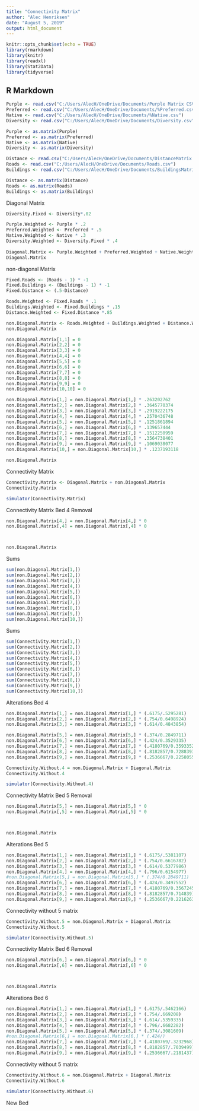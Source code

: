 ---
title: "Connectivity Matrix"
author: "Alec Henriksen"
date: "August 5, 2019"
output: html_document
---

```{r setup, include=FALSE}
knitr::opts_chunk$set(echo = TRUE)
library(rmarkdown)
library(knitr)
library(readxl)
library(Stat2Data)
library(tidyverse)
```

## R Markdown

```{r}
Purple <- read.csv("C:/Users/AlecH/OneDrive/Documents/Purple Matrix CSV.csv")
Preferred <- read.csv("C:/Users/AlecH/OneDrive/Documents/%Preferred.csv")
Native <- read.csv("C:/Users/AlecH/OneDrive/Documents/%Native.csv")
Diversity <- read.csv("C:/Users/AlecH/OneDrive/Documents/Diversity.csv")

Purple <- as.matrix(Purple)
Preferred <- as.matrix(Preferred)
Native <- as.matrix(Native)
Diversity <- as.matrix(Diversity)

Distance <- read.csv("C:/Users/AlecH/OneDrive/Documents/DistanceMatrix.csv")
Roads <- read.csv("C:/Users/AlecH/OneDrive/Documents/Roads.csv")
Buildings <- read.csv("C:/Users/AlecH/OneDrive/Documents/BuildingsMatrix.csv")

Distance <- as.matrix(Distance)
Roads <- as.matrix(Roads)
Buildings <- as.matrix(Buildings)

```

Diagonal Matrix
```{r}
Diversity.Fixed <- Diversity*.02

Purple.Weighted <- Purple * .2
Preferred.Weighted <- Preferred * .5
Native.Weighted <- Native * .3
Diversity.Weighted <- Diversity.Fixed * .4
  
Diagonal.Matrix <- Purple.Weighted + Preferred.Weighted + Native.Weighted + Diversity.Weighted  
Diagonal.Matrix
```



non-diagonal Matrix
```{r}
Fixed.Roads <- (Roads - 1) * -1
Fixed.Buildings <- (Buildings - 1) * -1
Fixed.Distance <- (.5-Distance)

Roads.Weighted <- Fixed.Roads * .1
Buildings.Weighted <- Fixed.Buildings * .15
Distance.Weighted <- Fixed.Distance *.85

non.Diagonal.Matrix <- Roads.Weighted + Buildings.Weighted + Distance.Weighted
non.Diagonal.Matrix


```

```{r}
non.Diagonal.Matrix[1,1] = 0
non.Diagonal.Matrix[2,2] = 0
non.Diagonal.Matrix[3,3] = 0
non.Diagonal.Matrix[4,4] = 0
non.Diagonal.Matrix[5,5] = 0
non.Diagonal.Matrix[6,6] = 0
non.Diagonal.Matrix[7,7] = 0
non.Diagonal.Matrix[8,8] = 0
non.Diagonal.Matrix[9,9] = 0
non.Diagonal.Matrix[10,10] = 0

non.Diagonal.Matrix[1,] = non.Diagonal.Matrix[1,] * .263202762
non.Diagonal.Matrix[2,] = non.Diagonal.Matrix[2,] * .3645770374
non.Diagonal.Matrix[3,] = non.Diagonal.Matrix[3,] * .2919222175
non.Diagonal.Matrix[4,] = non.Diagonal.Matrix[4,] * .2570436748
non.Diagonal.Matrix[5,] = non.Diagonal.Matrix[5,] * .1251861894
non.Diagonal.Matrix[6,] = non.Diagonal.Matrix[6,] * .139657444
non.Diagonal.Matrix[7,] = non.Diagonal.Matrix[7,] * .1512250959
non.Diagonal.Matrix[8,] = non.Diagonal.Matrix[8,] * .3564738401
non.Diagonal.Matrix[9,] = non.Diagonal.Matrix[9,] * .1069038077
non.Diagonal.Matrix[10,] = non.Diagonal.Matrix[10,] * .1237193118

non.Diagonal.Matrix
```


Connectivity Matrix
```{r}
Connectivity.Matrix <- Diagonal.Matrix + non.Diagonal.Matrix
Connectivity.Matrix

```

```{r}
simulator(Connectivity.Matrix)

```


Connectivity Matrix Bed 4 Removal
```{r}
non.Diagonal.Matrix[4,] = non.Diagonal.Matrix[4,] * 0
non.Diagonal.Matrix[,4] = non.Diagonal.Matrix[,4] * 0



non.Diagonal.Matrix
```

Sums
```{r}
sum(non.Diagonal.Matrix[1,])
sum(non.Diagonal.Matrix[2,])
sum(non.Diagonal.Matrix[3,])
sum(non.Diagonal.Matrix[4,])
sum(non.Diagonal.Matrix[5,])
sum(non.Diagonal.Matrix[6,])
sum(non.Diagonal.Matrix[7,])
sum(non.Diagonal.Matrix[8,])
sum(non.Diagonal.Matrix[9,])
sum(non.Diagonal.Matrix[10,])
```
Sums
```{r}
sum(Connectivity.Matrix[1,])
sum(Connectivity.Matrix[2,])
sum(Connectivity.Matrix[3,])
sum(Connectivity.Matrix[4,])
sum(Connectivity.Matrix[5,])
sum(Connectivity.Matrix[6,])
sum(Connectivity.Matrix[7,])
sum(Connectivity.Matrix[8,])
sum(Connectivity.Matrix[9,])
sum(Connectivity.Matrix[10,])
```

Alterations Bed 4
```{r}
non.Diagonal.Matrix[1,] = non.Diagonal.Matrix[1,] * (.6175/.5295281)
non.Diagonal.Matrix[2,] = non.Diagonal.Matrix[2,] * (.754/0.6498924)
non.Diagonal.Matrix[3,] = non.Diagonal.Matrix[3,] * (.614/0.4843854)

non.Diagonal.Matrix[5,] = non.Diagonal.Matrix[5,] * (.374/0.2849711)
non.Diagonal.Matrix[6,] = non.Diagonal.Matrix[6,] * (.424/0.3529335)
non.Diagonal.Matrix[7,] = non.Diagonal.Matrix[7,] * (.4180769/0.3593352)
non.Diagonal.Matrix[8,] = non.Diagonal.Matrix[8,] * (.8182857/0.7288393)
non.Diagonal.Matrix[9,] = non.Diagonal.Matrix[9,] * (.2536667/0.2258055)
``` 
 
```{r} 
Connectivity.Without.4 = non.Diagonal.Matrix + Diagonal.Matrix  
Connectivity.Without.4

simulator(Connectivity.Without.4)
```

Connectivity Matrix Bed 5 Removal
```{r}
non.Diagonal.Matrix[5,] = non.Diagonal.Matrix[5,] * 0
non.Diagonal.Matrix[,5] = non.Diagonal.Matrix[,5] * 0



non.Diagonal.Matrix
```

Alterations Bed 5
```{r}
non.Diagonal.Matrix[1,] = non.Diagonal.Matrix[1,] * (.6175/.5381107)
non.Diagonal.Matrix[2,] = non.Diagonal.Matrix[2,] * (.754/0.6616782)
non.Diagonal.Matrix[3,] = non.Diagonal.Matrix[3,] * (.614/0.5377986)
non.Diagonal.Matrix[4,] = non.Diagonal.Matrix[4,] * (.796/0.6154977)
#non.Diagonal.Matrix[5,] = non.Diagonal.Matrix[5,] * (.374/0.2849711)
non.Diagonal.Matrix[6,] = non.Diagonal.Matrix[6,] * (.424/0.3497552)
non.Diagonal.Matrix[7,] = non.Diagonal.Matrix[7,] * (.4180769/0.3567245)
non.Diagonal.Matrix[8,] = non.Diagonal.Matrix[8,] * (.8182857/0.714839)
non.Diagonal.Matrix[9,] = non.Diagonal.Matrix[9,] * (.2536667/0.2216263)
``` 

Connectivity without 5 matrix
```{r}
Connectivity.Without.5 = non.Diagonal.Matrix + Diagonal.Matrix  
Connectivity.Without.5

simulator(Connectivity.Without.5)
```

Connectivity Matrix Bed 6 Removal
```{r}
non.Diagonal.Matrix[6,] = non.Diagonal.Matrix[6,] * 0
non.Diagonal.Matrix[,6] = non.Diagonal.Matrix[,6] * 0



non.Diagonal.Matrix
```

Alterations Bed 6
```{r}
non.Diagonal.Matrix[1,] = non.Diagonal.Matrix[1,] * (.6175/.5462166)
non.Diagonal.Matrix[2,] = non.Diagonal.Matrix[2,] * (.754/.669208)
non.Diagonal.Matrix[3,] = non.Diagonal.Matrix[3,] * (.614/.5359335)
non.Diagonal.Matrix[4,] = non.Diagonal.Matrix[4,] * (.796/.6682282)
non.Diagonal.Matrix[5,] = non.Diagonal.Matrix[5,] * (.374/.3081609)
#non.Diagonal.Matrix[6,] = non.Diagonal.Matrix[6,] * (.424/)
non.Diagonal.Matrix[7,] = non.Diagonal.Matrix[7,] * (.4180769/.3232968)
non.Diagonal.Matrix[8,] = non.Diagonal.Matrix[8,] * (.8182857/.7039499)
non.Diagonal.Matrix[9,] = non.Diagonal.Matrix[9,] * (.2536667/.2181437)
``` 

Connectivity without 5 matrix
```{r}
Connectivity.Without.6 = non.Diagonal.Matrix + Diagonal.Matrix  
Connectivity.Without.6

simulator(Connectivity.Without.6)
```

New Bed

```{r}

```


```{r}

```


